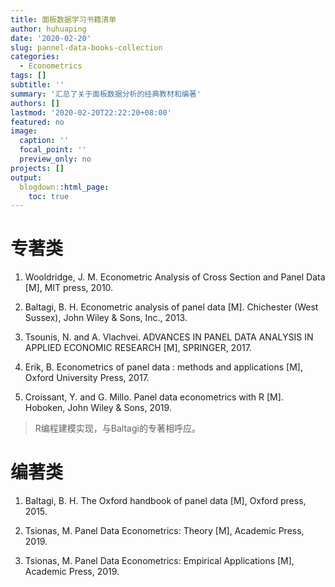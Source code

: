 ```yaml
---
title: 面板数据学习书籍清单
author: huhuaping
date: '2020-02-20'
slug: pannel-data-books-collection
categories:
  - Econometrics
tags: []
subtitle: ''
summary: '汇总了关于面板数据分析的经典教材和编著'
authors: []
lastmod: '2020-02-20T22:22:20+08:00'
featured: no
image:
  caption: ''
  focal_point: ''
  preview_only: no
projects: []
output:
  blogdown::html_page:
    toc: true
---
```



# 专著类

1. Wooldridge, J. M. Econometric Analysis of Cross Section and Panel Data [M], MIT press, 2010.

2. Baltagi, B. H. Econometric analysis of panel data [M]. Chichester (West Sussex), John Wiley & Sons, Inc., 2013.

3. Tsounis, N. and A. Vlachvei. ADVANCES IN PANEL DATA ANALYSIS IN APPLIED ECONOMIC RESEARCH [M], SPRINGER, 2017.

2. Erik, B. Econometrics of panel data : methods and applications [M], Oxford University Press, 2017.

2. Croissant, Y. and G. Millo. Panel data econometrics with R [M]. Hoboken, John Wiley & Sons, 2019.

> R编程建模实现，与Baltagi的专著相呼应。

# 编著类

1. Baltagi, B. H. The Oxford handbook of panel data [M], Oxford press, 2015.

1. Tsionas, M. Panel Data Econometrics: Theory [M], Academic Press, 2019.

1. Tsionas, M. Panel Data Econometrics: Empirical Applications [M], Academic Press, 2019.
